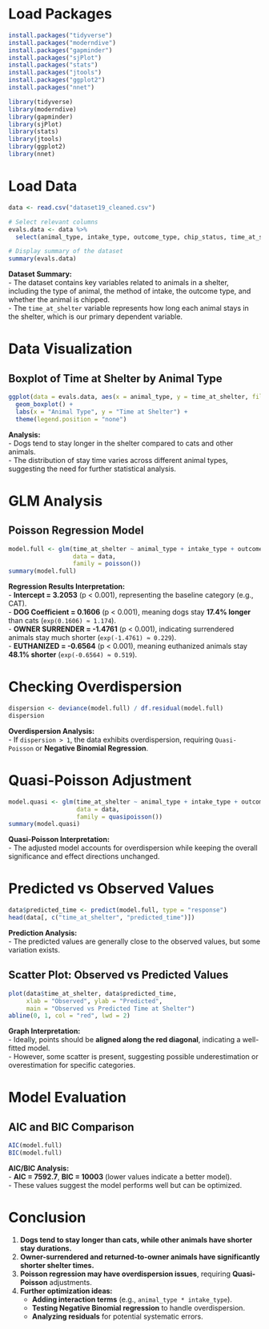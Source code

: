 # Load Packages
```{r}
install.packages("tidyverse")
install.packages("moderndive")
install.packages("gapminder")
install.packages("sjPlot")
install.packages("stats")
install.packages("jtools")
install.packages("ggplot2")
install.packages("nnet")

library(tidyverse)
library(moderndive)
library(gapminder)
library(sjPlot)
library(stats)
library(jtools)
library(ggplot2)
library(nnet)
```

# Load Data
```{r}
data <- read.csv("dataset19_cleaned.csv")

# Select relevant columns
evals.data <- data %>%
  select(animal_type, intake_type, outcome_type, chip_status, time_at_shelter)

# Display summary of the dataset
summary(evals.data)
```

**Dataset Summary:**  
- The dataset contains key variables related to animals in a shelter, including the type of animal, the method of intake, the outcome type, and whether the animal is chipped.  
- The `time_at_shelter` variable represents how long each animal stays in the shelter, which is our primary dependent variable.

# Data Visualization

## Boxplot of Time at Shelter by Animal Type
```{r}
ggplot(data = evals.data, aes(x = animal_type, y = time_at_shelter, fill = animal_type)) +
  geom_boxplot() +
  labs(x = "Animal Type", y = "Time at Shelter") +
  theme(legend.position = "none")
```

**Analysis:**  
- Dogs tend to stay longer in the shelter compared to cats and other animals.  
- The distribution of stay time varies across different animal types, suggesting the need for further statistical analysis.

# GLM Analysis

## Poisson Regression Model
```{r}
model.full <- glm(time_at_shelter ~ animal_type + intake_type + outcome_type + chip_status,
                  data = data,
                  family = poisson())
summary(model.full)
```

**Regression Results Interpretation:**  
- **Intercept = 3.2053** (p < 0.001), representing the baseline category (e.g., CAT).  
- **DOG Coefficient = 0.1606** (p < 0.001), meaning dogs stay **17.4% longer** than cats (`exp(0.1606) ≈ 1.174`).  
- **OWNER SURRENDER = -1.4761** (p < 0.001), indicating surrendered animals stay much shorter (`exp(-1.4761) ≈ 0.229`).  
- **EUTHANIZED = -0.6564** (p < 0.001), meaning euthanized animals stay **48.1% shorter** (`exp(-0.6564) ≈ 0.519`).  

# Checking Overdispersion
```{r}
dispersion <- deviance(model.full) / df.residual(model.full)
dispersion
```

**Overdispersion Analysis:**  
- If `dispersion > 1`, the data exhibits overdispersion, requiring `Quasi-Poisson` or **Negative Binomial Regression**.

# Quasi-Poisson Adjustment
```{r}
model.quasi <- glm(time_at_shelter ~ animal_type + intake_type + outcome_type + chip_status,
                   data = data, 
                   family = quasipoisson())
summary(model.quasi)
```

**Quasi-Poisson Interpretation:**  
- The adjusted model accounts for overdispersion while keeping the overall significance and effect directions unchanged.

# Predicted vs Observed Values
```{r}
data$predicted_time <- predict(model.full, type = "response")
head(data[, c("time_at_shelter", "predicted_time")])
```

**Prediction Analysis:**  
- The predicted values are generally close to the observed values, but some variation exists.

## Scatter Plot: Observed vs Predicted Values
```{r}
plot(data$time_at_shelter, data$predicted_time,
     xlab = "Observed", ylab = "Predicted",
     main = "Observed vs Predicted Time at Shelter")
abline(0, 1, col = "red", lwd = 2)
```

**Graph Interpretation:**  
- Ideally, points should be **aligned along the red diagonal**, indicating a well-fitted model.  
- However, some scatter is present, suggesting possible underestimation or overestimation for specific categories.

# Model Evaluation

## AIC and BIC Comparison
```{r}
AIC(model.full)
BIC(model.full)
```

**AIC/BIC Analysis:**  
- **AIC = 7592.7**, **BIC = 10003** (lower values indicate a better model).  
- These values suggest the model performs well but can be optimized.

# Conclusion
1. **Dogs tend to stay longer than cats, while other animals have shorter stay durations.**  
2. **Owner-surrendered and returned-to-owner animals have significantly shorter shelter times.**  
3. **Poisson regression may have overdispersion issues**, requiring **Quasi-Poisson** adjustments.  
4. **Further optimization ideas:**  
   - **Adding interaction terms** (e.g., `animal_type * intake_type`).  
   - **Testing Negative Binomial regression** to handle overdispersion.  
   - **Analyzing residuals** for potential systematic errors.
